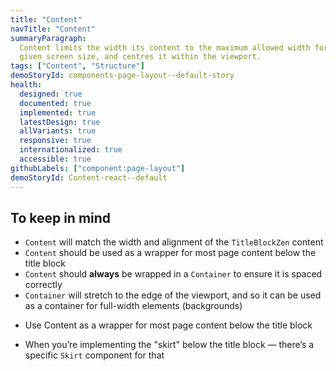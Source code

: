 ```yaml
---
title: "Content"
navTitle: "Content"
summaryParagraph:
  Content limits the width its content to the maximum allowed width for any
  given screen size, and centres it within the viewport.
tags: ["Content", "Structure"]
demoStoryId: components-page-layout--default-story
health:
  designed: true
  documented: true
  implemented: true
  latestDesign: true
  allVariants: true
  responsive: true
  internationalized: true
  accessible: true
githubLabels: ["component:page-layout"]
demoStoryId: Content-react--default
---
```



## To keep in mind

* `Content` will match the width and alignment of the `TitleBlockZen`
  content
* `Content` should be used as a wrapper for most page content below the
  title block
* `Content` should **always** be wrapped in a `Container` to
  ensure it is spaced correctly
* `Container` will stretch to the edge of the viewport, and so it
  can be used as a container for full-width elements (backgrounds)

<WhenToUseAndWhenNotToUse>

<WhenToUse>

* Use Content as a wrapper for most page content below the title block

</WhenToUse>

<WhenNotToUse>

* When you’re implementing the "skirt" below the title block — there’s a
  specific `Skirt` component for that

</WhenNotToUse>

</WhenToUseAndWhenNotToUse>
